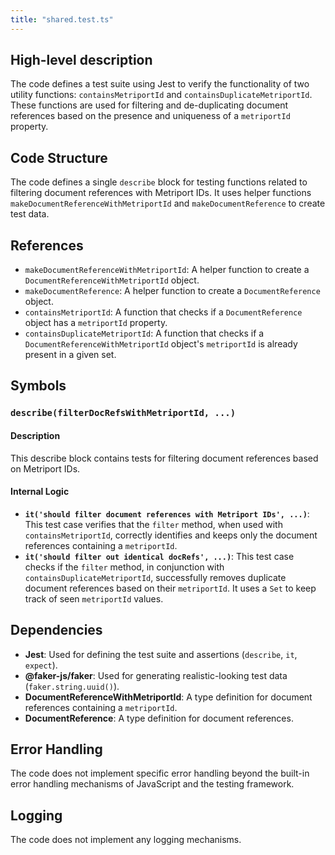 ```yaml
---
title: "shared.test.ts"
---
```


## High-level description
The code defines a test suite using Jest to verify the functionality of two utility functions: `containsMetriportId` and `containsDuplicateMetriportId`. These functions are used for filtering and de-duplicating document references based on the presence and uniqueness of a `metriportId` property.

## Code Structure
The code defines a single `describe` block for testing functions related to filtering document references with Metriport IDs. It uses helper functions `makeDocumentReferenceWithMetriportId` and `makeDocumentReference` to create test data.

## References
- `makeDocumentReferenceWithMetriportId`: A helper function to create a `DocumentReferenceWithMetriportId` object.
- `makeDocumentReference`: A helper function to create a `DocumentReference` object.
- `containsMetriportId`: A function that checks if a `DocumentReference` object has a `metriportId` property.
- `containsDuplicateMetriportId`: A function that checks if a `DocumentReferenceWithMetriportId` object's `metriportId` is already present in a given set.

## Symbols
### `describe(filterDocRefsWithMetriportId, ...)`
#### Description
This describe block contains tests for filtering document references based on Metriport IDs.

#### Internal Logic
- **`it('should filter document references with Metriport IDs', ...)`**: This test case verifies that the `filter` method, when used with `containsMetriportId`, correctly identifies and keeps only the document references containing a `metriportId`.
- **`it('should filter out identical docRefs', ...)`**: This test case checks if the `filter` method, in conjunction with `containsDuplicateMetriportId`, successfully removes duplicate document references based on their `metriportId`. It uses a `Set` to keep track of seen `metriportId` values.

## Dependencies
- **Jest**: Used for defining the test suite and assertions (`describe`, `it`, `expect`).
- **@faker-js/faker**: Used for generating realistic-looking test data (`faker.string.uuid()`).
- **DocumentReferenceWithMetriportId**: A type definition for document references containing a `metriportId`.
- **DocumentReference**: A type definition for document references.

## Error Handling
The code does not implement specific error handling beyond the built-in error handling mechanisms of JavaScript and the testing framework.

## Logging
The code does not implement any logging mechanisms.
